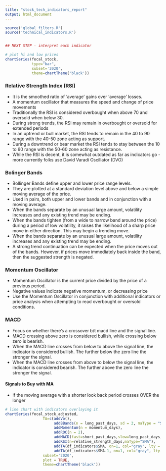 ```yaml
---
title: "stock_tech_indicators_report"
output: html_document
---
```


```r

source('global_filters.R')
source('technical_indicators.R')


## NEXT STEP - interpret each indicator

```



```r

# plot hi and low prices 
chartSeries(focal_stock,
            type="bar",
            subset='2020',
            theme=chartTheme('black'))

```

### Relative Strength Index (RSI)
* It is the smoothed ratio of 'average' gains over 'average' losses.
* A momentum oscillator that measures the speed and change of price movements
* Traditionally the RSI is considered overbought when above 70 and oversold when below 30.
* During strong trends, the RSI may remain in overbought or oversold for extended periods
* In an uptrend or bull market, the RSI tends to remain in the 40 to 90 range with the 40-50 zone acting as support.  
* During a downtrend or bear market the RSI tends to stay between the 10 to 60 range with the 50-60 zone acting as resistance. 
* While the RSI is decent, it is somewhat outdated as far as indicators go - more currently folks use David Varadi Oscillator (DVO)

### Bolinger Bands

* Bollinger Bands define upper and lower price range levels.
* They are plotted at a standard deviation level above and below a simple moving average of the price.
* Used in pairs, both upper and lower bands and in conjunction with a moving average.
* When the bands separate by an unusual large amount, volatility increases and any existing trend may be ending. 
* When the bands tighten (from a wide to narrow band around the price) during a period of low volatility, it raises the likelihood of a sharp price move in either direction. This may begin a trending move. 
* When the bands separate by an unusual large amount, volatility increases and any existing trend may be ending. 
* A strong trend continuation can be expected when the price moves out of the bands. However, if prices move immediately back inside the band, then the suggested strength is negated.


### Momentum Oscillator
* Momentum Oscillator is the current price divided by the price of a previous period.
* Negative values indicate negative momentum, or decreasing price
* Use the Momentum Oscillator in conjunction with additional indicators or price analysis when attempting to read overbought or oversold conditions.

### MACD
* Focus on whether there's a crossover b/t macd line and the signal line.  
* MACD crossing above zero is considered bullish, while crossing below zero is bearish.
* When the MACD line crosses from below to above the signal line, the indicator is considered bullish. The further below the zero line the stronger the signal.
* When the MACD line crosses from above to below the signal line, the indicator is considered bearish. The further above the zero line the stronger the signal.


#### Signals to Buy with MA
* If the moving average with a shorter look back period crosses OVER the longer



```r

# line chart with indicators overlaying it
chartSeries(focal_stock_adjusted, 
                 TA=c(addVo(), 
                      addBBands(n = long_past_days, sd = 2, maType = "SMA", draw = 'bands'),
                      addMomentum(n = momentum_days),
                      addROC(n = 2),
                      addMACD(fast=short_past_days,slow=long_past_days,signal=9, type="SMA"),
                      addRSI(n=relative_strength_days,maType="SMA"),
                      addTA(df_indicators$SMA, on=1, col="gray", lty = "dotted"),
                      addTA(df_indicators$SMA.1, on=1, col="gray", lty = "dotted")),
                 subset='2020',
                 plot = TRUE,
                 theme=chartTheme('black'))
```






